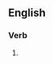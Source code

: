 ==English==

===Verb===
{{head|en|present participle}}

# {{present participle of|annualise|lang=en|nocat=1}}